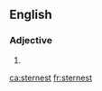 ==English==

===Adjective===
{{head|en|adjective superlative form}}

# {{en-superlative of|stern}}

[[ca:sternest]]
[[fr:sternest]]